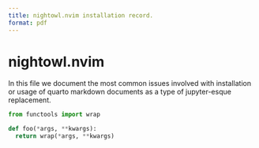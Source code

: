 ```yaml
---
title: nightowl.nvim installation record.
format: pdf
---
```


# nightowl.nvim

In this file we document the most common issues involved with installation or usage of
quarto markdown documents as a type of jupyter-esque replacement.

```python
from functools import wrap

def foo(*args, **kwargs):
  return wrap(*args, **kwargs)
```
